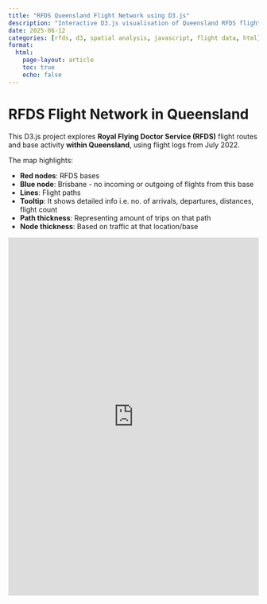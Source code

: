```yaml
---
title: "RFDS Queensland Flight Network using D3.js"
description: "Interactive D3.js visualisation of Queensland RFDS flight activity in July 2022"
date: 2025-06-12
categories: [rfds, d3, spatial analysis, javascript, flight data, html]
format:
  html:
    page-layout: article
    toc: true
    echo: false
---
```


# RFDS Flight Network in Queensland

This D3.js project explores **Royal Flying Doctor Service (RFDS)** flight routes and base activity **within Queensland**, using flight logs from July 2022.

The map highlights:

 - **Red nodes**: RFDS bases
 - **Blue node**: Brisbane - no incoming or outgoing of flights from this base
 - **Lines**: Flight paths
 - **Tooltip**: It shows detailed info i.e. no. of arrivals, departures, distances, flight count
 - **Path thickness**: Representing amount of trips on that path
 - **Node thickness**: Based on traffic at that location/base
 
<iframe src="https://ishitak22.github.io/rfds_network_visualisation/rfds-d3/" width="100%" height="720px" style="border:none;"></iframe>
